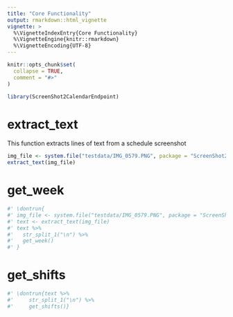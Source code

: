 ```yaml
---
title: "Core Functionality"
output: rmarkdown::html_vignette
vignette: >
  %\VignetteIndexEntry{Core Functionality}
  %\VignetteEngine{knitr::rmarkdown}
  %\VignetteEncoding{UTF-8}
---
```


```r
knitr::opts_chunk$set(
  collapse = TRUE,
  comment = "#>"
)
```

```r
library(ScreenShot2CalendarEndpoint)
```

<!-- WARNING - This vignette is generated by {fusen} from dev/flat_additional.Rmd: do not edit by hand -->




# extract_text

This function extracts lines of text from a schedule screenshot 

```r
img_file <- system.file("testdata/IMG_0579.PNG", package = "ScreenShot2CalendarEndpoint")
extract_text(img_file)
```



# get_week
    
  
```r
#' \dontrun{
#' img_file <- system.file("testdata/IMG_0579.PNG", package = "ScreenShot2CalendarEndpoint")
#' text <- extract_text(img_file)
#' text %>% 
#'   str_split_1("\n") %>% 
#'   get_week()
#' }

```

  

# get_shifts
    
  

```r
#' \dontrun{text %>% 
#'     str_split_1("\n") %>% 
#'     get_shifts()}
```

  
  

